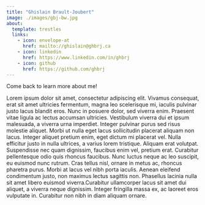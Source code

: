 ```yaml
---
title: "Ghislain Brault-Joubert"
image: ./images/gbj-bw.jpg
about:
  template: trestles
  links:
    - icon: envelope-at
      href: mailto://ghislain@ghbrj.ca
    - icon: linkedin
      href: https://www.linkedin.com/in/ghbrj
    - icon: github
      href: https://github.com/ghbrj
---
```


Come back to learn more about me!

Lorem ipsum dolor sit amet, consectetur adipiscing elit. Vivamus consequat, erat sit amet ultricies fermentum, magna leo scelerisque mi, iaculis pulvinar justo lacus blandit eros. Nunc in posuere dolor, sed viverra enim. Praesent vitae ligula ac lectus accumsan ultricies. Vestibulum viverra dui et ipsum malesuada, a viverra urna imperdiet. Integer pulvinar purus sed risus molestie aliquet. Morbi ut nulla eget lacus sollicitudin placerat aliquam non lacus. Integer aliquet pretium enim, eget dictum mi placerat vel. Nulla efficitur justo in nulla ultrices, a varius lorem tristique. Aliquam erat volutpat. Suspendisse nec quam dignissim, faucibus enim vel, pretium erat. Curabitur pellentesque odio quis rhoncus faucibus. Nunc luctus neque ac leo suscipit, eu euismod nunc rutrum. Cras tellus nisl, ornare in metus ac, rhoncus pharetra purus. Morbi at lacus vel nibh porta iaculis. Aenean eleifend condimentum justo, non maximus lectus sagittis non. Phasellus lacinia nulla sit amet libero euismod viverra.Curabitur ullamcorper lacus sit amet dui aliquet, a viverra neque dignissim. Integer fringilla massa ex, ac laoreet eros vulputate in. Curabitur non nibh in diam aliquam ornare. 

